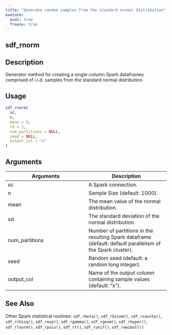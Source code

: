 ```yaml
---
title: "Generate random samples from the standard normal distribution"
execute:
  eval: true
  freeze: true
---
```


## sdf_rnorm

## Description
Generator method for creating a single-column Spark dataframes comprised of i.i.d. samples from the standard normal distribution.


## Usage
```r
sdf_rnorm(
  sc,
  n,
  mean = 0,
  sd = 1,
  num_partitions = NULL,
  seed = NULL,
  output_col = "x"
)
```

## Arguments
|Arguments|Description|
|---|---|
| sc | A Spark connection. |
| n | Sample Size (default: 1000). |
| mean | The mean value of the normal distribution. |
| sd | The standard deviation of the normal distribution. |
| num_partitions | Number of partitions in the resulting Spark dataframe (default: default parallelism of the Spark cluster). |
| seed | Random seed (default: a random long integer). |
| output_col | Name of the output column containing sample values (default: "x"). |







## See Also
Other Spark statistical routines: `sdf_rbeta()`, `sdf_rbinom()`, `sdf_rcauchy()`, `sdf_rchisq()`, `sdf_rexp()`, `sdf_rgamma()`, `sdf_rgeom()`, `sdf_rhyper()`, `sdf_rlnorm()`, `sdf_rpois()`, `sdf_rt()`, `sdf_runif()`, `sdf_rweibull()`


